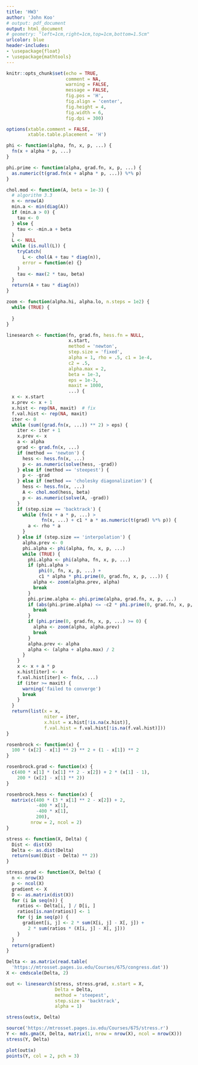 ```yaml
---
title: 'HW3'
author: 'John Koo'
# output: pdf_document
output: html_document
# geometry: "left=1cm,right=1cm,top=1cm,bottom=1.5cm"
urlcolor: blue
header-includes:
- \usepackage{float}
- \usepackage{mathtools}
---
```


```r
knitr::opts_chunk$set(echo = TRUE, 
                      comment = NA, 
                      warning = FALSE, 
                      message = FALSE, 
                      fig.pos = 'H', 
                      fig.align = 'center', 
                      fig.height = 4, 
                      fig.width = 6, 
                      fig.dpi = 300)

options(xtable.comment = FALSE, 
        xtable.table.placement = 'H')
```

```r
phi <- function(alpha, fn, x, p, ...) {
  fn(x + alpha * p, ...)
}

phi.prime <- function(alpha, grad.fn, x, p, ...) {
  as.numeric(t(grad.fn(x + alpha * p, ...)) %*% p)
}
```

```r
chol.mod <- function(A, beta = 1e-3) {
  # algorithm 3.3
  n <- nrow(A)
  min.a <- min(diag(A))
  if (min.a > 0) {
    tau <- 0 
  } else {
    tau <- -min.a + beta
  } 
  L <- NULL
  while (is.null(L)) {
    tryCatch(
      L <- chol(A + tau * diag(n)),
      error = function(e) {}
    )
    tau <- max(2 * tau, beta)
  }
  return(A + tau * diag(n))
}
```

```r
zoom <- function(alpha.hi, alpha.lo, n.steps = 1e2) {
  while (TRUE) {
    
  }
}
```

```r
linesearch <- function(fn, grad.fn, hess.fn = NULL, 
                       x.start, 
                       method = 'newton', 
                       step.size = 'fixed',
                       alpha = 1, rho = .5, c1 = 1e-4,
                       c2 = .5, 
                       alpha.max = 2, 
                       beta = 1e-3, 
                       eps = 1e-3,
                       maxit = 1000, 
                       ...) {
  x <- x.start
  x.prev <- x + 1
  x.hist <- rep(NA, maxit)  # fix
  f.val.hist <- rep(NA, maxit)
  iter <- 0
  while (sum((grad.fn(x, ...)) ** 2) > eps) {
    iter <- iter + 1
    x.prev <- x
    a <- alpha
    grad <- grad.fn(x, ...)
    if (method == 'newton') {
      hess <- hess.fn(x, ...)
      p <- as.numeric(solve(hess, -grad))
    } else if (method == 'steepest') {
      p <- -grad
    } else if (method == 'cholesky diagonalization') {
      hess <- hess.fn(x, ...)
      A <- chol.mod(hess, beta)
      p <- as.numeric(solve(A, -grad))
    }
    if (step.size == 'backtrack') {
      while (fn(x + a * p, ...) > 
             fn(x, ...) + c1 * a * as.numeric(t(grad) %*% p)) {
        a <- rho * a
      }
    } else if (step.size == 'interpolation') {
      alpha.prev <- 0
      phi.alpha <- phi(alpha, fn, x, p, ...)
      while (TRUE) {
        phi.alpha <- phi(alpha, fn, x, p, ...)
        if (phi.alpha > 
            phi(0, fn, x, p, ...) + 
            c1 * alpha * phi.prime(0, grad.fn, x, p, ...)) {
          alpha <- zoom(alpha.prev, alpha)
          break
        }
        phi.prime.alpha <- phi.prime(alpha, grad.fn, x, p, ...)
        if (abs(phi.prime.alpha) <= -c2 * phi.prime(0, grad.fn, x, p, ...)) {
          break
        }
        if (phi.prime(0, grad.fn, x, p, ...) >= 0) {
          alpha <- zoom(alpha, alpha.prev)
          break
        }
        alpha.prev <- alpha
        alpha <- (alpha + alpha.max) / 2
      }
    }
    x <- x + a * p
    x.hist[iter] <- x
    f.val.hist[iter] <- fn(x, ...)
    if (iter >= maxit) {
      warning('failed to converge')
      break
    }
  }
  return(list(x = x,
              niter = iter,
              x.hist = x.hist[!is.na(x.hist)],
              f.val.hist = f.val.hist[!is.na(f.val.hist)]))
}
```

```r
rosenbrock <- function(x) {
  100 * (x[2] - x[1] ** 2) ** 2 + (1 - x[1]) ** 2
}

rosenbrock.grad <- function(x) {
  c(400 * x[1] * (x[1] ** 2 - x[2]) + 2 * (x[1] - 1),
    200 * (x[2] - x[1] ** 2))
}

rosenbrock.hess <- function(x) {
  matrix(c(400 * (3 * x[1] ** 2 - x[2]) + 2, 
           -400 * x[1],
           -400 * x[1],
           200),
         nrow = 2, ncol = 2)
}
```

```r
stress <- function(X, Delta) {
  Dist <- dist(X)
  Delta <- as.dist(Delta)
  return(sum((Dist - Delta) ** 2))
}

stress.grad <- function(X, Delta) {
  n <- nrow(X)
  p <- ncol(X)
  gradient <- X
  D <- as.matrix(dist(X))
  for (i in seq(n)) {
    ratios <- Delta[i, ] / D[i, ]
    ratios[is.nan(ratios)] <- 1
    for (j in seq(p)) {
      gradient[i, j] <- 2 * sum(X[i, j] - X[, j]) + 
        2 * sum(ratios * (X[i, j] - X[, j]))
    }
  }
  return(gradient)
}
```

```r
Delta <- as.matrix(read.table(
  'https://mtrosset.pages.iu.edu/Courses/675/congress.dat'))
X <- cmdscale(Delta, 2)
```

```r
out <- linesearch(stress, stress.grad, x.start = X, 
                  Delta = Delta, 
                  method = 'steepest', 
                  step.size = 'backtrack',
                  alpha = 1)

stress(out$x, Delta)
```

```r
source('https://mtrosset.pages.iu.edu/Courses/675/stress.r')
Y <- mds.gma(X, Delta, matrix(1, nrow = nrow(X), ncol = nrow(X)))
stress(Y, Delta)
```

```r
plot(out$x)
points(Y, col = 2, pch = 3)
```